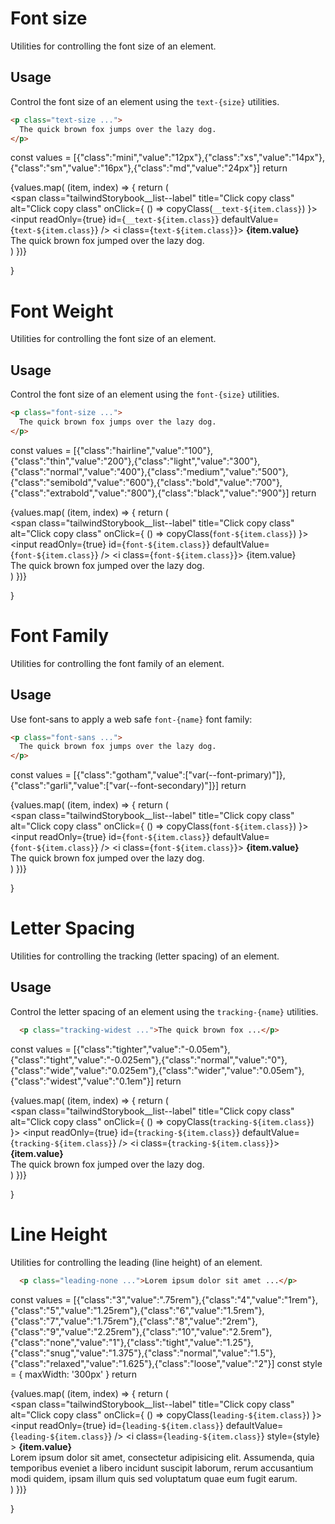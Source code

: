 
<Meta title="Tailwind/Typography" />


# Font size
Utilities for controlling the font size of an element.

## Usage
Control the font size of an element using the `text-{size}` utilities.

```html
<p class="text-size ...">
  The quick brown fox jumps over the lazy dog.
</p>
```

  const values = [{"class":"mini","value":"12px"},{"class":"xs","value":"14px"},{"class":"sm","value":"16px"},{"class":"md","value":"24px"}]
  return <div>
    {values.map( (item, index) => {
      return (
      <div key={index}>
        <div class="tailwindStorybook__list">
          <span class="tailwindStorybook__list--label" title="Click copy class" alt="Click copy class" onClick={ () => copyClass(`__text-${item.class}`) }>
            <input readOnly={true} id={`__text-${item.class}`} defaultValue={`text-${item.class}`} />
          </span>
          <i class={`text-${item.class}`}> <strong>{item.value}</strong> <br/> The quick brown fox jumped over the lazy dog.</i>
        </div>
      </div>
      )
    })}
  </div>
}

<Story name="Font size">
  <TemplateFontSize></TemplateFontSize>  
</Story>

# Font Weight
Utilities for controlling the font size of an element.

## Usage
Control the font size of an element using the `font-{size}` utilities.

```html
<p class="font-size ...">
  The quick brown fox jumps over the lazy dog.
</p>
```

  const values = [{"class":"hairline","value":"100"},{"class":"thin","value":"200"},{"class":"light","value":"300"},{"class":"normal","value":"400"},{"class":"medium","value":"500"},{"class":"semibold","value":"600"},{"class":"bold","value":"700"},{"class":"extrabold","value":"800"},{"class":"black","value":"900"}]
  return <div>
    {values.map( (item, index) => {
      return (
      <div key={index}>
        <div class="tailwindStorybook__list">
          <span class="tailwindStorybook__list--label" title="Click copy class" alt="Click copy class" onClick={ () => copyClass(`font-${item.class}`) }>
            <input readOnly={true} id={`font-${item.class}`} defaultValue={`font-${item.class}`} />
          </span>
          <i class={`font-${item.class}`}>  <span>{item.value}</span> <br/>  The quick brown fox jumped over the lazy dog.</i>
        </div>
      </div>
      )
    })}
  </div>
}

<Story name="Font Weight">
  <TemplateFontWeight></TemplateFontWeight>  
</Story>


# Font Family
Utilities for controlling the font family of an element.

## Usage
Use font-sans to apply a web safe  `font-{name}`  font family:

```html
<p class="font-sans ...">
  The quick brown fox jumps over the lazy dog.
</p>
```

  const values = [{"class":"gotham","value":["var(--font-primary)"]},{"class":"garli","value":["var(--font-secondary)"]}]
  return <div>
    {values.map( (item, index) => {
      return (
      <div key={index}>
        <div class="tailwindStorybook__list">
          <span class="tailwindStorybook__list--label" title="Click copy class" alt="Click copy class" onClick={ () => copyClass(`font-${item.class}`) }>
            <input readOnly={true} id={`font-${item.class}`} defaultValue={`font-${item.class}`} />
          </span>
          <i class={`font-${item.class}`}>  <strong>{item.value}</strong> <br/>  The quick brown fox jumped over the lazy dog.</i>
        </div>
      </div>
      )
    })}
  </div>
}

<Story name="Font Family">
  <TemplateFontFamily></TemplateFontFamily>  
</Story>




# Letter Spacing
Utilities for controlling the tracking (letter spacing) of an element.

## Usage
Control the letter spacing of an element using the `tracking-{name}` utilities.

```html
  <p class="tracking-widest ...">The quick brown fox ...</p>
```

  const values = [{"class":"tighter","value":"-0.05em"},{"class":"tight","value":"-0.025em"},{"class":"normal","value":"0"},{"class":"wide","value":"0.025em"},{"class":"wider","value":"0.05em"},{"class":"widest","value":"0.1em"}]
  return <div>
    {values.map( (item, index) => {
      return (
      <div key={index}>
        <div class="tailwindStorybook__list">
          <span class="tailwindStorybook__list--label" title="Click copy class" alt="Click copy class" onClick={ () => copyClass(`tracking-${item.class}`) }>
            <input readOnly={true} id={`tracking-${item.class}`} defaultValue={`tracking-${item.class}`} />
          </span>
          <i class={`tracking-${item.class}`}>  <strong>{item.value}</strong> <br/>  The quick brown fox jumped over the lazy dog.</i>
        </div>
      </div>
      )
    })}
  </div>
}

<Story name="Letter Spacing">
  <TemplateLetterSpacing></TemplateLetterSpacing>  
</Story>


# Line Height
Utilities for controlling the leading (line height) of an element.

```html
  <p class="leading-none ...">Lorem ipsum dolor sit amet ...</p>
```

  const values = [{"class":"3","value":".75rem"},{"class":"4","value":"1rem"},{"class":"5","value":"1.25rem"},{"class":"6","value":"1.5rem"},{"class":"7","value":"1.75rem"},{"class":"8","value":"2rem"},{"class":"9","value":"2.25rem"},{"class":"10","value":"2.5rem"},{"class":"none","value":"1"},{"class":"tight","value":"1.25"},{"class":"snug","value":"1.375"},{"class":"normal","value":"1.5"},{"class":"relaxed","value":"1.625"},{"class":"loose","value":"2"}]
  const style = {
    maxWidth: '300px'
  }
  return <div>
    {values.map( (item, index) => {
      return (
      <div key={index}>
        <div class="tailwindStorybook__list">
          <span class="tailwindStorybook__list--label" title="Click copy class" alt="Click copy class" onClick={ () => copyClass(`leading-${item.class}`) }>
            <input readOnly={true} id={`leading-${item.class}`} defaultValue={`leading-${item.class}`} />
          </span>
          <i class={`leading-${item.class}`} style={style} > <strong>{item.value}</strong> <br/> Lorem ipsum dolor sit amet, consectetur adipisicing elit. Assumenda, quia temporibus eveniet a libero incidunt suscipit laborum, rerum accusantium modi quidem, ipsam illum quis sed voluptatum quae eum fugit earum.</i>
        </div>
      </div>
      )
    })}
  </div>
}

<Story name="Line Height">
  <TemplateLineHeight></TemplateLineHeight>  
</Story>




